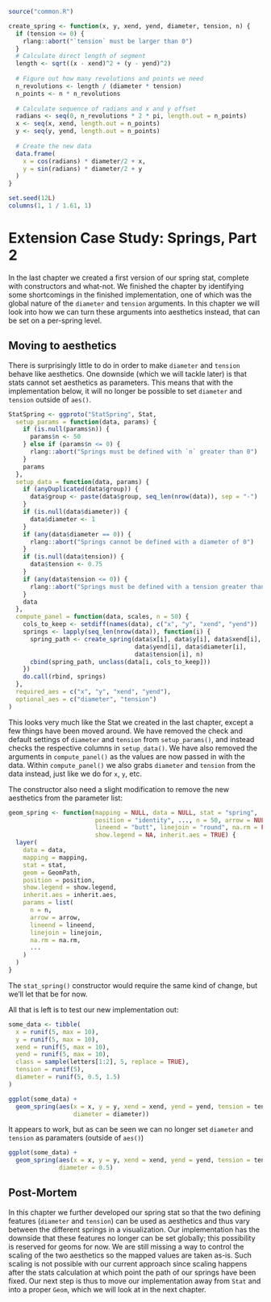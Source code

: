 ```r
source("common.R")

create_spring <- function(x, y, xend, yend, diameter, tension, n) {
  if (tension <= 0) {
    rlang::abort("`tension` must be larger than 0")
  }
  # Calculate direct length of segment
  length <- sqrt((x - xend)^2 + (y - yend)^2)
  
  # Figure out how many revolutions and points we need
  n_revolutions <- length / (diameter * tension)
  n_points <- n * n_revolutions
  
  # Calculate sequence of radians and x and y offset
  radians <- seq(0, n_revolutions * 2 * pi, length.out = n_points)
  x <- seq(x, xend, length.out = n_points)
  y <- seq(y, yend, length.out = n_points)
  
  # Create the new data
  data.frame(
    x = cos(radians) * diameter/2 + x,
    y = sin(radians) * diameter/2 + y
  )
}

set.seed(12L)
columns(1, 1 / 1.61, 1)
```

# Extension Case Study: Springs, Part 2 {#spring2}
In the last chapter we created a first version of our spring stat, complete with constructors and what-not. We finished the chapter by identifying some shortcomings in the finished implementation, one of which was the global nature of the `diameter` and `tension` arguments. In this chapter we will look into how we can turn these arguments into aesthetics instead, that can be set on a per-spring level.

## Moving to aesthetics
There is surprisingly little to do in order to make `diameter` and  `tension` behave like aesthetics. One downside (which we will tackle later) is that stats cannot set aesthetics as parameters. This means that with the implementation below, it will no longer be possible to set `diameter` and `tension` outside of `aes()`. 

```r
StatSpring <- ggproto("StatSpring", Stat, 
  setup_params = function(data, params) {
    if (is.null(params$n)) {
      params$n <- 50
    } else if (params$n <= 0) {
      rlang::abort("Springs must be defined with `n` greater than 0")
    }
    params
  },
  setup_data = function(data, params) {
    if (anyDuplicated(data$group)) {
      data$group <- paste(data$group, seq_len(nrow(data)), sep = "-")
    }
    if (is.null(data$diameter)) {
      data$diameter <- 1
    }
    if (any(data$diameter == 0)) {
      rlang::abort("Springs cannot be defined with a diameter of 0")
    }
    if (is.null(data$tension)) {
      data$tension <- 0.75
    }
    if (any(data$tension <= 0)) {
      rlang::abort("Springs must be defined with a tension greater than 0")
    }
    data
  },
  compute_panel = function(data, scales, n = 50) {
    cols_to_keep <- setdiff(names(data), c("x", "y", "xend", "yend"))
    springs <- lapply(seq_len(nrow(data)), function(i) {
      spring_path <- create_spring(data$x[i], data$y[i], data$xend[i], 
                                   data$yend[i], data$diameter[i],
                                   data$tension[i], n)
      cbind(spring_path, unclass(data[i, cols_to_keep]))
    })
    do.call(rbind, springs)
  },
  required_aes = c("x", "y", "xend", "yend"),
  optional_aes = c("diameter", "tension")
)
```

This looks very much like the Stat we created in the last chapter, except a few things have been moved around. We have removed the check and default settings of `diameter` and `tension` from `setup_params()`, and instead checks the respective columns in `setup_data()`. We have also removed the arguments in `compute_panel()` as the values are now passed in with the data. Within `compute_panel()` we also grabs `diameter` and `tension` from the data instead, just like we do for `x`, `y`, etc.

The constructor also need a slight modification to remove the new aesthetics from the parameter list:

```r
geom_spring <- function(mapping = NULL, data = NULL, stat = "spring", 
                        position = "identity", ..., n = 50, arrow = NULL, 
                        lineend = "butt", linejoin = "round", na.rm = FALSE,
                        show.legend = NA, inherit.aes = TRUE) {
  layer(
    data = data, 
    mapping = mapping, 
    stat = stat, 
    geom = GeomPath, 
    position = position, 
    show.legend = show.legend, 
    inherit.aes = inherit.aes, 
    params = list(
      n = n, 
      arrow = arrow, 
      lineend = lineend, 
      linejoin = linejoin, 
      na.rm = na.rm, 
      ...
    )
  )
}
```

The `stat_spring()` constructor would require the same kind of change, but we'll let that be for now.

All that is left is to test our new implementation out:

```r
some_data <- tibble(
  x = runif(5, max = 10),
  y = runif(5, max = 10),
  xend = runif(5, max = 10),
  yend = runif(5, max = 10),
  class = sample(letters[1:2], 5, replace = TRUE),
  tension = runif(5),
  diameter = runif(5, 0.5, 1.5)
)

ggplot(some_data) + 
  geom_spring(aes(x = x, y = y, xend = xend, yend = yend, tension = tension, 
                  diameter = diameter))
```

It appears to work, but as can be seen we can no longer set `diameter` and `tension` as paramaters (outside of `aes()`)

```r
ggplot(some_data) + 
  geom_spring(aes(x = x, y = y, xend = xend, yend = yend, tension = tension),
              diameter = 0.5)
```

## Post-Mortem
In this chapter we further developed our spring stat so that the two defining features (`diameter` and `tension`) can be used as aesthetics and thus vary between the different springs in a visualization. Our implementation has the downside that these features no longer can be set globally; this possibility is reserved for geoms for now. We are still missing a way to control the scaling of the two aesthetics so the mapped values are taken as-is. Such scaling is not possible with our current approach since scaling happens after the stats calculation at which point the path of our springs have been fixed. Our next step is thus to move our implementation away from `Stat` and into a proper `Geom`, which we will look at in the next chapter.

